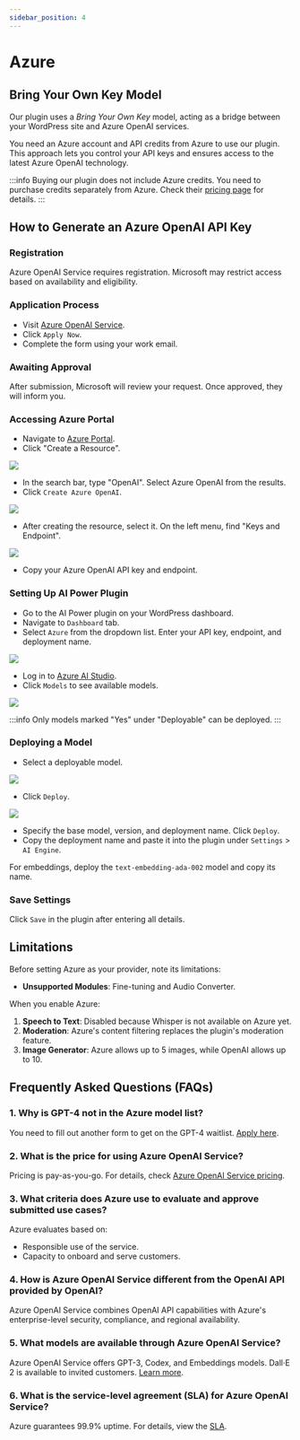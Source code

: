 ```yaml
---
sidebar_position: 4
---
```



# Azure

## Bring Your Own Key Model

Our plugin uses a *Bring Your Own Key* model, acting as a bridge between your WordPress site and Azure OpenAI services.

You need an Azure account and API credits from Azure to use our plugin. This approach lets you control your API keys and ensures access to the latest Azure OpenAI technology.

:::info
Buying our plugin does not include Azure credits. You need to purchase credits separately from Azure. Check their [pricing page](https://azure.microsoft.com/en-us/pricing/details/cognitive-services/openai-service/) for details.
:::

## How to Generate an Azure OpenAI API Key

### Registration
Azure OpenAI Service requires registration. Microsoft may restrict access based on availability and eligibility.

### Application Process
- Visit [Azure OpenAI Service](https://azure.microsoft.com/en-us/products/ai-services/openai-service).
- Click `Apply Now`.
- Complete the form using your work email.

### Awaiting Approval
After submission, Microsoft will review your request. Once approved, they will inform you.

### Accessing Azure Portal
- Navigate to [Azure Portal](https://azure.microsoft.com).
- Click "Create a Resource".

<img src={AzureResource1} />

- In the search bar, type "OpenAI". Select Azure OpenAI from the results.
- Click `Create Azure OpenAI`.

<img src={AzureResource2} />

- After creating the resource, select it. On the left menu, find "Keys and Endpoint".

<img src={KeysEndpoint} />

- Copy your Azure OpenAI API key and endpoint.

### Setting Up AI Power Plugin
- Go to the AI Power plugin on your WordPress dashboard.
- Navigate to `Dashboard` tab.
- Select `Azure` from the dropdown list. Enter your API key, endpoint, and deployment name.

<img src={PluginSettings} />

- Log in to [Azure AI Studio](https://oai.azure.com).
- Click `Models` to see available models.

<img src={AzureModels} />

:::info
Only models marked "Yes" under "Deployable" can be deployed.
:::

### Deploying a Model
- Select a deployable model.

<img src={BaseModels} />

- Click `Deploy`.

<img src={DeployModel} />

- Specify the base model, version, and deployment name. Click `Deploy`.
- Copy the deployment name and paste it into the plugin under `Settings` > `AI Engine`.

For embeddings, deploy the `text-embedding-ada-002` model and copy its name.

### Save Settings
Click `Save` in the plugin after entering all details.

## Limitations

Before setting Azure as your provider, note its limitations:

- **Unsupported Modules**: Fine-tuning and Audio Converter.

When you enable Azure:
1. **Speech to Text**: Disabled because Whisper is not available on Azure yet.
2. **Moderation**: Azure's content filtering replaces the plugin's moderation feature.
3. **Image Generator**: Azure allows up to 5 images, while OpenAI allows up to 10.

## Frequently Asked Questions (FAQs)

### 1. Why is GPT-4 not in the Azure model list?
You need to fill out another form to get on the GPT-4 waitlist. [Apply here](https://customervoice.microsoft.com/Pages/ResponsePage.aspx?id=v4j5cvGGr0GRqy180BHbR7en2Ais5pxKtso_Pz4b1_xURjE4QlhVUERGQ1NXOTlNT0w1NldTWjJCMSQlQCN0PWcu).

### 2. What is the price for using Azure OpenAI Service?
Pricing is pay-as-you-go. For details, check [Azure OpenAI Service pricing](https://azure.microsoft.com/en-us/pricing/details/cognitive-services/openai-service/).

### 3. What criteria does Azure use to evaluate and approve submitted use cases?
Azure evaluates based on:
- Responsible use of the service.
- Capacity to onboard and serve customers.

### 4. How is Azure OpenAI Service different from the OpenAI API provided by OpenAI?
Azure OpenAI Service combines OpenAI API capabilities with Azure's enterprise-level security, compliance, and regional availability.

### 5. What models are available through Azure OpenAI Service?
Azure OpenAI Service offers GPT-3, Codex, and Embeddings models. Dall·E 2 is available to invited customers. [Learn more](https://learn.microsoft.com/en-us/azure/ai-services/openai/concepts/models).

### 6. What is the service-level agreement (SLA) for Azure OpenAI Service?
Azure guarantees 99.9% uptime. For details, view the [SLA](https://www.microsoft.com/licensing/docs/view/Service-Level-Agreements-SLA-for-Online-Services?lang=1).
